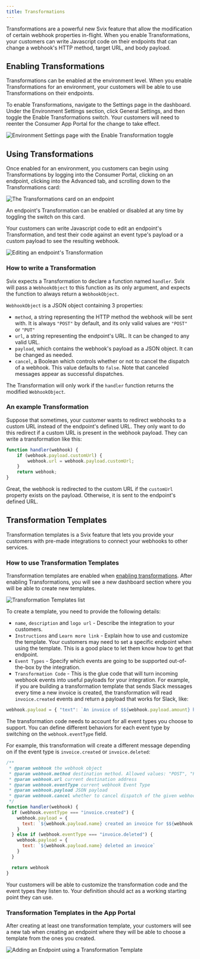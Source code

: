 ```yaml
---
title: Transformations
---
```


Transformations are a powerful new Svix feature that allow the modification of certain webhook properties in-flight. When you enable Transformations, your customers can write Javascript code on their endpoints that can change a webhook's HTTP method, target URL, and body payload.

## Enabling Transformations

Transformations can be enabled at the environment level. When you enable Transformations for an environment, your customers will be able to use Transformations on their endpoints.

To enable Transformations, navigate to the Settings page in the dashboard. Under the Environment Settings section, click General Settings, and then toggle the Enable Transformations switch. Your customers will need to reenter the Consumer App Portal for the change to take effect.

![Environment Settings page with the Enable Transformation toggle](./img/enable-transformations.png)

## Using Transformations

Once enabled for an environment, you customers can begin using Transformations by logging into the Consumer Portal, clicking on an endpoint, clicking into the Advanced tab, and scrolling down to the Transformations card:

![The Transformations card on an endpoint](./img/transformations-card.png)

An endpoint's Transformation can be enabled or disabled at any time by toggling the switch on this card.

Your customers can write Javascript code to edit an endpoint's Transformation, and test their code against an event type's payload or a custom payload to see the resulting webhook.

![Editing an endpoint's Transformation](./img/edit-transformation.png)

### How to write a Transformation

Svix expects a Transformation to declare a function named `handler`. Svix will pass a `WebhookObject` to this function as its only argument, and expects the function to always return a `WebhookObject`.

`WebhookObject` is a JSON object containing 3 properties:

- `method`, a string representing the HTTP method the webhook will be sent with. It is always `"POST"` by default, and its only valid values are `"POST"` or `"PUT"`
- `url`, a string representing the endpoint's URL. It can be changed to any valid URL.
- `payload`, which contains the webhook's payload as a JSON object. It can be changed as needed.
- `cancel`, a Boolean which controls whether or not to cancel the dispatch of a webhook. This value defaults to `false`. Note that canceled messages appear as successful dispatches.

The Transformation will only work if the `handler` function returns the modified `WebhookObject`.

### An example Transformation

Suppose that sometimes, your customer wants to redirect webhooks to a custom URL instead of the endpoint's defined URL. They only want to do this redirect if a custom URL is present in the webhook payload. They can write a transformation like this:

```js
function handler(webhook) {
	if (webhook.payload.customUrl) {
		webhook.url = webhook.payload.customUrl;
	}
	return webhook;
}
```

Great, the webhook is redirected to the custom URL if the `customUrl` property exists on the payload. Otherwise, it is sent to the endpoint's defined URL.

## Transformation Templates

Transformation templates is a Svix feature that lets you provide your customers with pre-made integrations to connect your webhooks to other services.

### How to use Transformation Templates

Transformation templates are enabled when [enabling transformations](#enabling-transformations). After enabling Transformations, you will see a new dashboard section where you will be able to create new templates.

![Transformation Templates list](./img/transformation-templates-list.png)

To create a template, you need to provide the following details:

- `name`, `description` and `logo url` - Describe the integration to your customers.
- `Instructions` and `Learn more link` - Explain how to use and customize the template. Your customers may need to set a specific endpoint when using the template. This is a good place to let them know how to get that endpoint.
- `Event Types` - Specify which events are going to be supported out-of-the-box by the integration. 
- `Transformation Code` - This is the glue code that will turn incoming webhook events into useful payloads for your integration. For example, if you are building a transformation template that sends Slack messages 
every time a new invoice is created, the transformation will read `invoice.created` events and return a payload that works for Slack, like:
```js
webhook.payload = { "text": `An invoice of $${webhook.payload.amount} has been created.` }
```

The transformation code needs to account for all event types you choose to support. You can define different behaviors for each event type by switching on the `webhook.eventType` field. 

For example, this transformation will create a different message depending on if the event type is `invoice.created` or `invoice.deleted`:

```js
/**
 * @param webhook the webhook object
 * @param webhook.method destination method. Allowed values: "POST", "PUT"
 * @param webhook.url current destination address
 * @param webhook.eventType current webhook Event Type
 * @param webhook.payload JSON payload
 * @param webhook.cancel whether to cancel dispatch of the given webhook
 */
function handler(webhook) {
  if (webhook.eventType === "invoice.created") {
    webhook.payload = {
      text: `${webhook.payload.name} created an invoice for $${webhook.payload.amount}`
    }         
  } else if (webhook.eventType === "invoice.deleted") {
    webhook.payload = {
      text: `${webhook.payload.name} deleted an invoice`
    }    
  }

  return webhook
}
```

Your customers will be able to customize the transformation code and the event types they listen to. Your definition should act as a working starting point they can use. 

### Transformation Templates in the App Portal

After creating at least one transformation template, your customers will see a new tab when creating an endpoint where they will be able to choose a template from the ones you created. 

![Adding an Endpoint using a Transformation Template](./img/transformation-templates-endpoint.png)